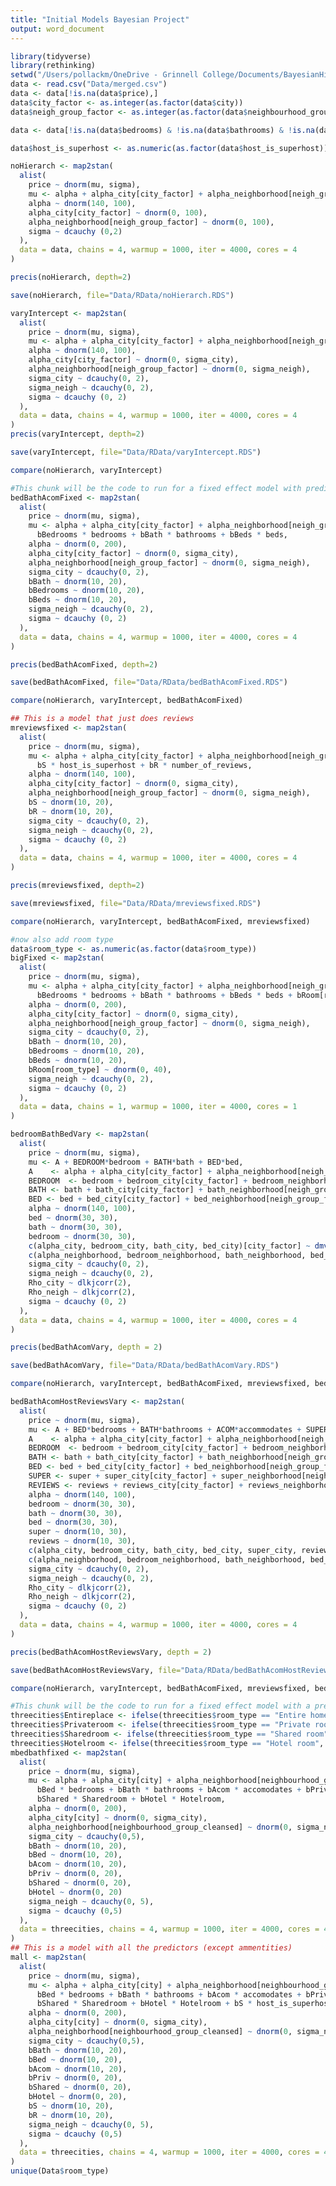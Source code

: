 ```yaml
---
title: "Initial Models Bayesian Project"
output: word_document
---
```


```r
library(tidyverse)
library(rethinking)
setwd("/Users/pollackm/OneDrive - Grinnell College/Documents/BayesianHierarchicalModel")
data <- read.csv("Data/merged.csv")
data <- data[!is.na(data$price),]
data$city_factor <- as.integer(as.factor(data$city))
data$neigh_group_factor <- as.integer(as.factor(data$neighbourhood_group_cleansed))

data <- data[!is.na(data$bedrooms) & !is.na(data$bathrooms) & !is.na(data$beds) & data$host_is_superhost != "" & !is.na(data$number_of_reviews),]

data$host_is_superhost <- as.numeric(as.factor(data$host_is_superhost)) - 1
```

```r
noHierarch <- map2stan(
  alist(
    price ~ dnorm(mu, sigma),
    mu <- alpha + alpha_city[city_factor] + alpha_neighborhood[neigh_group_factor],
    alpha ~ dnorm(140, 100),
    alpha_city[city_factor] ~ dnorm(0, 100),
    alpha_neighborhood[neigh_group_factor] ~ dnorm(0, 100),
    sigma ~ dcauchy (0,2)
  ),
  data = data, chains = 4, warmup = 1000, iter = 4000, cores = 4
)

precis(noHierarch, depth=2)

save(noHierarch, file="Data/RData/noHierarch.RDS")
```


```r
varyIntercept <- map2stan(
  alist(
    price ~ dnorm(mu, sigma),
    mu <- alpha + alpha_city[city_factor] + alpha_neighborhood[neigh_group_factor],
    alpha ~ dnorm(140, 100),
    alpha_city[city_factor] ~ dnorm(0, sigma_city),
    alpha_neighborhood[neigh_group_factor] ~ dnorm(0, sigma_neigh),
    sigma_city ~ dcauchy(0, 2),
    sigma_neigh ~ dcauchy(0, 2),
    sigma ~ dcauchy (0, 2)
  ),
  data = data, chains = 4, warmup = 1000, iter = 4000, cores = 4
)
precis(varyIntercept, depth=2)

save(varyIntercept, file="Data/RData/varyIntercept.RDS")

compare(noHierarch, varyIntercept)
```


```r
#This chunk will be the code to run for a fixed effect model with predictors
bedBathAcomFixed <- map2stan(
  alist(
    price ~ dnorm(mu, sigma),
    mu <- alpha + alpha_city[city_factor] + alpha_neighborhood[neigh_group_factor] + 
      bBedrooms * bedrooms + bBath * bathrooms + bBeds * beds,
    alpha ~ dnorm(0, 200),
    alpha_city[city_factor] ~ dnorm(0, sigma_city),
    alpha_neighborhood[neigh_group_factor] ~ dnorm(0, sigma_neigh),
    sigma_city ~ dcauchy(0, 2),
    bBath ~ dnorm(10, 20),
    bBedrooms ~ dnorm(10, 20),
    bBeds ~ dnorm(10, 20),
    sigma_neigh ~ dcauchy(0, 2),
    sigma ~ dcauchy (0, 2)
  ),
  data = data, chains = 4, warmup = 1000, iter = 4000, cores = 4
)

precis(bedBathAcomFixed, depth=2)

save(bedBathAcomFixed, file="Data/RData/bedBathAcomFixed.RDS")

compare(noHierarch, varyIntercept, bedBathAcomFixed)

## This is a model that just does reviews
mreviewsfixed <- map2stan(
  alist(
    price ~ dnorm(mu, sigma),
    mu <- alpha + alpha_city[city_factor] + alpha_neighborhood[neigh_group_factor] + 
      bS * host_is_superhost + bR * number_of_reviews,
    alpha ~ dnorm(140, 100),
    alpha_city[city_factor] ~ dnorm(0, sigma_city),
    alpha_neighborhood[neigh_group_factor] ~ dnorm(0, sigma_neigh),
    bS ~ dnorm(10, 20),
    bR ~ dnorm(10, 20),
    sigma_city ~ dcauchy(0, 2),
    sigma_neigh ~ dcauchy(0, 2),
    sigma ~ dcauchy (0, 2)
  ),
  data = data, chains = 4, warmup = 1000, iter = 4000, cores = 4
)

precis(mreviewsfixed, depth=2)

save(mreviewsfixed, file="Data/RData/mreviewsfixed.RDS")

compare(noHierarch, varyIntercept, bedBathAcomFixed, mreviewsfixed)
```

```r
#now also add room type
data$room_type <- as.numeric(as.factor(data$room_type))
bigFixed <- map2stan(
  alist(
    price ~ dnorm(mu, sigma),
    mu <- alpha + alpha_city[city_factor] + alpha_neighborhood[neigh_group_factor] + 
      bBedrooms * bedrooms + bBath * bathrooms + bBeds * beds + bRoom[room_type],
    alpha ~ dnorm(0, 200),
    alpha_city[city_factor] ~ dnorm(0, sigma_city),
    alpha_neighborhood[neigh_group_factor] ~ dnorm(0, sigma_neigh),
    sigma_city ~ dcauchy(0, 2),
    bBath ~ dnorm(10, 20),
    bBedrooms ~ dnorm(10, 20),
    bBeds ~ dnorm(10, 20),
    bRoom[room_type] ~ dnorm(0, 40),
    sigma_neigh ~ dcauchy(0, 2),
    sigma ~ dcauchy (0, 2)
  ),
  data = data, chains = 1, warmup = 1000, iter = 4000, cores = 1
)
```


```r
bedroomBathBedVary <- map2stan(
  alist(
    price ~ dnorm(mu, sigma),
    mu <- A + BEDROOM*bedroom + BATH*bath + BED*bed,
    A    <- alpha + alpha_city[city_factor] + alpha_neighborhood[neigh_group_factor],
    BEDROOM  <- bedroom + bedroom_city[city_factor] + bedroom_neighborhood[neigh_group_factor],
    BATH <- bath + bath_city[city_factor] + bath_neighborhood[neigh_group_factor],
    BED <- bed + bed_city[city_factor] + bed_neighborhood[neigh_group_factor],
    alpha ~ dnorm(140, 100),
    bed ~ dnorm(30, 30),
    bath ~ dnorm(30, 30),
    bedroom ~ dnorm(30, 30),
    c(alpha_city, bedroom_city, bath_city, bed_city)[city_factor] ~ dmvnormNC(sigma_city, Rho_city),
    c(alpha_neighborhood, bedroom_neighborhood, bath_neighborhood, bed_neighborhood)[neigh_group_factor] ~ dmvnormNC(sigma_neigh, Rho_neigh),
    sigma_city ~ dcauchy(0, 2),
    sigma_neigh ~ dcauchy(0, 2),
    Rho_city ~ dlkjcorr(2),
    Rho_neigh ~ dlkjcorr(2),
    sigma ~ dcauchy (0, 2)
  ),
  data = data, chains = 4, warmup = 1000, iter = 4000, cores = 4
)

precis(bedBathAcomVary, depth = 2)

save(bedBathAcomVary, file="Data/RData/bedBathAcomVary.RDS")

compare(noHierarch, varyIntercept, bedBathAcomFixed, mreviewsfixed, bedBathAcomVary)

bedBathAcomHostReviewsVary <- map2stan(
  alist(
    price ~ dnorm(mu, sigma),
    mu <- A + BED*bedrooms + BATH*bathrooms + ACOM*accommodates + SUPER*host_is_superhost + REVIEWS*number_of_reviews,
    A    <- alpha + alpha_city[city_factor] + alpha_neighborhood[neigh_group_factor],
    BEDROOM  <- bedroom + bedroom_city[city_factor] + bedroom_neighborhood[neigh_group_factor],
    BATH <- bath + bath_city[city_factor] + bath_neighborhood[neigh_group_factor],
    BED <- bed + bed_city[city_factor] + bed_neighborhood[neigh_group_factor],
    SUPER <- super + super_city[city_factor] + super_neighborhood[neigh_group_factor],
    REVIEWS <- reviews + reviews_city[city_factor] + reviews_neighborhood[neigh_group_factor],
    alpha ~ dnorm(140, 100),
    bedroom ~ dnorm(30, 30),
    bath ~ dnorm(30, 30),
    bed ~ dnorm(30, 30),
    super ~ dnorm(10, 30),
    reviews ~ dnorm(10, 30),
    c(alpha_city, bedroom_city, bath_city, bed_city, super_city, reviews_city)[city_factor] ~ dmvnormNC(sigma_city, Rho_city),
    c(alpha_neighborhood, bedroom_neighborhood, bath_neighborhood, bed_neighborhood, super_neighborhood, reviews_neighborhood)[neigh_group_factor] ~ dmvnormNC(sigma_neigh, Rho_neigh),
    sigma_city ~ dcauchy(0, 2),
    sigma_neigh ~ dcauchy(0, 2),
    Rho_city ~ dlkjcorr(2),
    Rho_neigh ~ dlkjcorr(2),
    sigma ~ dcauchy (0, 2)
  ),
  data = data, chains = 4, warmup = 1000, iter = 4000, cores = 4
)

precis(bedBathAcomHostReviewsVary, depth = 2)

save(bedBathAcomHostReviewsVary, file="Data/RData/bedBathAcomHostReviewsVary.RDS")

compare(noHierarch, varyIntercept, bedBathAcomFixed, mreviewsfixed, bedBathAcomVary, bedBathAcomHostReviewsVary)
```

```r

#This chunk will be the code to run for a fixed effect model with a predictor for room type as well as all the predictors, bed, bath, and acom
threecities$Entireplace <- ifelse(threecities$room_type == "Entire home/apt", 1, 0)
threecities$Privateroom <- ifelse(threecities$room_type == "Private room", 1, 0)
threecities$Sharedroom <- ifelse(threecities$room_type == "Shared room", 1, 0)
threecities$Hotelroom <- ifelse(threecities$room_type == "Hotel room", 1, 0)
mbedbathfixed <- map2stan(
  alist(
    price ~ dnorm(mu, sigma),
    mu <- alpha + alpha_city[city] + alpha_neighborhood[neighbourhood_group_cleansed] + 
      bBed * bedrooms + bBath * bathrooms + bAcom * accomodates + bPriv * Privateroom +
      bShared * Sharedroom + bHotel * Hotelroom,
    alpha ~ dnorm(0, 200),
    alpha_city[city] ~ dnorm(0, sigma_city),
    alpha_neighborhood[neighbourhood_group_cleansed] ~ dnorm(0, sigma_neigh),
    sigma_city ~ dcauchy(0,5),
    bBath ~ dnorm(10, 20),
    bBed ~ dnorm(10, 20),
    bAcom ~ dnorm(10, 20),
    bPriv ~ dnorm(0, 20),
    bShared ~ dnorm(0, 20),
    bHotel ~ dnorm(0, 20)
    sigma_neigh ~ dcauchy(0, 5),
    sigma ~ dcauchy (0,5)
  ),
  data = threecities, chains = 4, warmup = 1000, iter = 4000, cores = 4
)
## This is a model with all the predictors (except ammentities)
mall <- map2stan(
  alist(
    price ~ dnorm(mu, sigma),
    mu <- alpha + alpha_city[city] + alpha_neighborhood[neighbourhood_group_cleansed] + 
      bBed * bedrooms + bBath * bathrooms + bAcom * accomodates + bPriv * Privateroom +
      bShared * Sharedroom + bHotel * Hotelroom + bS * host_is_superhost + bR *  review_scores_rating,
    alpha ~ dnorm(0, 200),
    alpha_city[city] ~ dnorm(0, sigma_city),
    alpha_neighborhood[neighbourhood_group_cleansed] ~ dnorm(0, sigma_neigh),
    sigma_city ~ dcauchy(0,5),
    bBath ~ dnorm(10, 20),
    bBed ~ dnorm(10, 20),
    bAcom ~ dnorm(10, 20),
    bPriv ~ dnorm(0, 20),
    bShared ~ dnorm(0, 20),
    bHotel ~ dnorm(0, 20),
    bS ~ dnorm(10, 20),
    bR ~ dnorm(10, 20),
    sigma_neigh ~ dcauchy(0, 5),
    sigma ~ dcauchy (0,5)
  ),
  data = threecities, chains = 4, warmup = 1000, iter = 4000, cores = 4
)
unique(Data$room_type)
```
